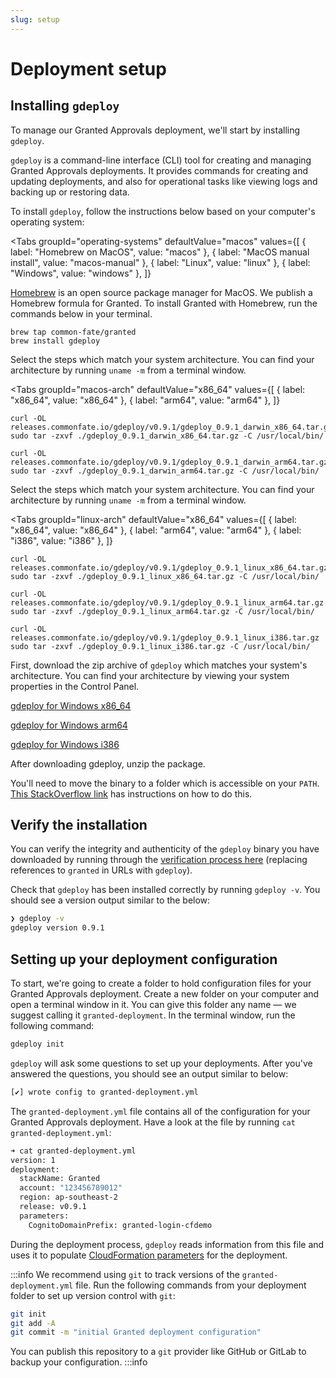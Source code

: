 ```yaml
---
slug: setup
---
```



# Deployment setup

## Installing `gdeploy`

To manage our Granted Approvals deployment, we'll start by installing `gdeploy`.

`gdeploy` is a command-line interface (CLI) tool for creating and managing Granted Approvals deployments. It provides commands for creating and updating deployments, and also for operational tasks like viewing logs and backing up or restoring data.

To install `gdeploy`, follow the instructions below based on your computer's operating system:

<Tabs
groupId="operating-systems"
defaultValue="macos"
values={[
  { label: "Homebrew on MacOS", value: "macos" },
  { label: "MacOS manual install", value: "macos-manual" },
  { label: "Linux", value: "linux" },
  { label: "Windows", value: "windows" },
  ]}
>
<TabItem value="macos">

[Homebrew](https://brew.sh/) is an open source package manager for MacOS. We publish a Homebrew formula for Granted. To install Granted with Homebrew, run the commands below in your terminal.

```
brew tap common-fate/granted
brew install gdeploy
```

</TabItem>

<TabItem value="macos-manual">

Select the steps which match your system architecture. You can find your architecture by running `uname -m` from a terminal window.

<Tabs
  groupId="macos-arch"
  defaultValue="x86_64"
  values={[
    { label: "x86_64", value: "x86_64" },
    { label: "arm64", value: "arm64" },
    ]}
>

<TabItem value="x86_64">

```
curl -OL releases.commonfate.io/gdeploy/v0.9.1/gdeploy_0.9.1_darwin_x86_64.tar.gz
sudo tar -zxvf ./gdeploy_0.9.1_darwin_x86_64.tar.gz -C /usr/local/bin/
```

</TabItem>
<TabItem value="arm64">

```
curl -OL releases.commonfate.io/gdeploy/v0.9.1/gdeploy_0.9.1_darwin_arm64.tar.gz
sudo tar -zxvf ./gdeploy_0.9.1_darwin_arm64.tar.gz -C /usr/local/bin/
```

</TabItem>
</Tabs>
</TabItem>

<TabItem value="linux">

Select the steps which match your system architecture. You can find your architecture by running `uname -m` from a terminal window.

<Tabs
  groupId="linux-arch"
  defaultValue="x86_64"
  values={[
    { label: "x86_64", value: "x86_64" },
    { label: "arm64", value: "arm64" },
    { label: "i386", value: "i386" },
    ]}
>

<TabItem value="x86_64">

```
curl -OL releases.commonfate.io/gdeploy/v0.9.1/gdeploy_0.9.1_linux_x86_64.tar.gz
sudo tar -zxvf ./gdeploy_0.9.1_linux_x86_64.tar.gz -C /usr/local/bin/
```

</TabItem>
<TabItem value="arm64">

```
curl -OL releases.commonfate.io/gdeploy/v0.9.1/gdeploy_0.9.1_linux_arm64.tar.gz
sudo tar -zxvf ./gdeploy_0.9.1_linux_arm64.tar.gz -C /usr/local/bin/
```

</TabItem>
<TabItem value="i386">

```
curl -OL releases.commonfate.io/gdeploy/v0.9.1/gdeploy_0.9.1_linux_i386.tar.gz
sudo tar -zxvf ./gdeploy_0.9.1_linux_i386.tar.gz -C /usr/local/bin/
```

</TabItem>
</Tabs>

</TabItem>

<TabItem value="windows">

First, download the zip archive of `gdeploy` which matches your system's architecture. You can find your architecture by viewing your system properties in the Control Panel.

[gdeploy for Windows x86_64](https://releases.commonfate.io/gdeploy/v0.9.1/gdeploy_0.9.1_windows_x86_64.zip)

[gdeploy for Windows arm64](https://releases.commonfate.io/gdeploy/v0.9.1/gdeploy_0.9.1_windows_arm64.zip)

[gdeploy for Windows i386](https://releases.commonfate.io/gdeploy/v0.9.1/gdeploy_0.9.1_windows_i386.zip)

After downloading gdeploy, unzip the package.

You'll need to move the binary to a folder which is accessible on your `PATH`. [This StackOverflow link](https://stackoverflow.com/questions/1618280/where-can-i-set-path-to-make-exe-on-windows) has instructions on how to do this.

</TabItem>

</Tabs>

## Verify the installation

You can verify the integrity and authenticity of the `gdeploy` binary you have downloaded by running through the [verification process here](/granted/security#release-verification) (replacing references to `granted` in URLs with `gdeploy`).

Check that `gdeploy` has been installed correctly by running `gdeploy -v`. You should see a version output similar to the below:

```bash
❯ gdeploy -v
gdeploy version 0.9.1
```

## Setting up your deployment configuration

To start, we're going to create a folder to hold configuration files for your Granted Approvals deployment. Create a new folder on your computer and open a terminal window in it. You can give this folder any name — we suggest calling it `granted-deployment`. In the terminal window, run the following command:

```bash
gdeploy init
```

`gdeploy` will ask some questions to set up your deployments. After you've answered the questions, you should see an output similar to below:

```bash
[✔] wrote config to granted-deployment.yml
```

The `granted-deployment.yml` file contains all of the configuration for your Granted Approvals deployment. Have a look at the file by running `cat granted-deployment.yml`:

```bash
➜ cat granted-deployment.yml
version: 1
deployment:
  stackName: Granted
  account: "123456789012"
  region: ap-southeast-2
  release: v0.9.1
  parameters:
    CognitoDomainPrefix: granted-login-cfdemo
```

During the deployment process, `gdeploy` reads information from this file and uses it to populate [CloudFormation parameters](https://docs.aws.amazon.com/AWSCloudFormation/latest/UserGuide/parameters-section-structure.html) for the deployment.

:::info
We recommend using `git` to track versions of the `granted-deployment.yml` file. Run the following commands from your deployment folder to set up version control with `git`:

```bash
git init
git add -A
git commit -m "initial Granted deployment configuration"
```

You can publish this repository to a `git` provider like GitHub or GitLab to backup your configuration.
:::info
